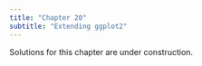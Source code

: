 ```yaml
---
title: "Chapter 20"
subtitle: "Extending ggplot2"
---
```


::: callout-warning
Solutions for this chapter are under construction.
:::